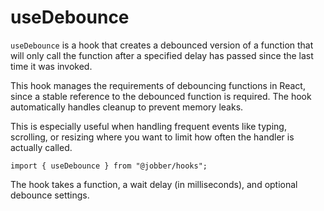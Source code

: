 
<Meta title="Hooks/useDebounce" />

# useDebounce

`useDebounce` is a hook that creates a debounced version of a function that will
only call the function after a specified delay has passed since the last time it
was invoked.

This hook manages the requirements of debouncing functions in React, since a
stable reference to the debounced function is required. The hook automatically
handles cleanup to prevent memory leaks.

This is especially useful when handling frequent events like typing, scrolling,
or resizing where you want to limit how often the handler is actually called.

```tsx
import { useDebounce } from "@jobber/hooks";
```

The hook takes a function, a wait delay (in milliseconds), and optional debounce
settings.

<Canvas>
  <UseDebounce />
</Canvas>
